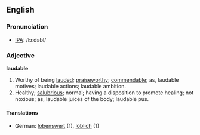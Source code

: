 ==English==
===Pronunciation===
*[[IPA]]: /lɔːdəbl/
===Adjective===
'''laudable'''
#Worthy of being [[laud]]ed; [[praiseworthy]]; [[commendable]]; as, laudable motives; laudable actions; laudable ambition.
#Healthy; [[salubrious]]; normal; having a disposition to promote healing; not noxious; as, laudable juices of the body; laudable pus.
====Translations====
*German: [[lobenswert]] (1), [[löblich]] (1)